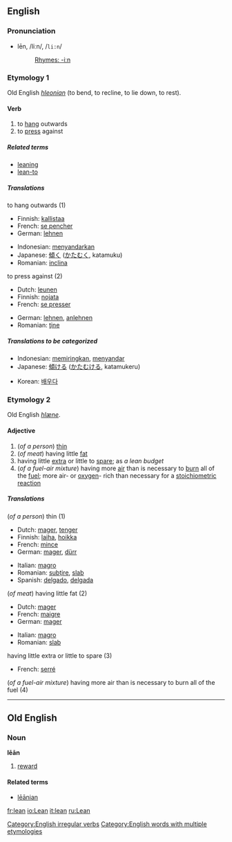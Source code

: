 ==English==
===Pronunciation===
*lēn, /liːn/, /<tt>li:n</tt>/
*:[[Rhymes:English:-iːn|Rhymes: -iːn]]

===Etymology 1===
Old English ''[[hleonian]]'' (to bend, to recline, to lie down, to rest).
==== Verb ====
{{irregverb|'''to lean'''|'''[[leans]]'''|'''[[leant]] '''or''' [[leaned]]'''|'''[[leant]] '''or''' [[leaned]]'''|'''[[leaning]]'''}}

# to [[hang]] outwards
# to [[press]] against

=====Related terms=====
*[[leaning]]
*[[lean-to]]

=====Translations=====
;to hang outwards (1)
{{top}}
*Finnish: [[kallistaa]]
*French: [[pencher|se pencher]]
*German: [[lehnen]]
{{mid}}
*Indonesian: [[sandar|menyandarkan]]
*Japanese: [[傾く]] ([[かたむく]], katamuku)
*Romanian: [[inclina]]
{{bottom}}

;to press against (2)
{{top}}
*Dutch: [[leunen]]
*Finnish: [[nojata]]
*French: [[presser|se presser]]
{{mid}}
*German: [[lehnen]], [[anlehnen]]
*Romanian: [[ţine]]
{{bottom}}

=====Translations to be categorized=====
{{checktrans}}
{{top}}
*Indonesian: [[miring|memiringkan]], [[sandar|menyandar]]
*Japanese: [[傾ける]] ([[かたむける]], katamukeru)
{{mid}}
*Korean: [[배우다]]
{{bottom}}

===Etymology 2===
Old English ''[[hlæne]]''.
==== Adjective ====
{{en-ad2|'''lean'''|'''[[leaner]]'''|'''[[leanest]]'''}}

#(''of a person'') [[thin]]
#(''of meat'') having little [[fat]]
#having little [[extra]] or little to [[spare]]; as ''a lean budget''
#(''of a fuel-air mixture'') having more [[air]] than is necessary to [[burn]] all of the [[fuel]]; more air- or [[oxygen]]- rich than necessary for a [[stoichiometric]] [[reaction]]

===== Translations =====
;(''of a person'') thin (1)
{{top}}
*Dutch: [[mager]], [[tenger]]
*Finnish: [[laiha]], [[hoikka]]
*French: [[mince]]
*German: [[mager]], [[dürr]]
{{mid}}
*Italian: [[magro]]
*Romanian: [[subţire]], [[slab]]
*Spanish: [[delgado]], [[delgada]]
{{bottom}}

;(''of meat'') having little fat (2)
{{top}}
*Dutch: [[mager]]
*French: [[maigre]]
*German: [[mager]]
{{mid}}
*Italian: [[magro]]
*Romanian: [[slab]]
{{bottom}}

;having little extra or little to spare (3)
{{top}}
*French: [[serré]]
{{mid}}
{{bottom}}

;(''of a fuel-air mixture'') having more air than is necessary to burn all of the fuel (4)
{{top}}
{{mid}}
{{bottom}}
----

==Old English==

===Noun===
'''lēān'''
# [[reward]]

====Related terms====
*[[leanian|lēānian]]

[[Category:English irregular verbs]]
[[Category:English words with multiple etymologies]]

[[fr:lean]]
[[io:Lean]]
[[it:lean]]
[[ru:Lean]]
